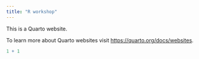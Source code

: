 ```yaml
---
title: "R workshop"
---
```


This is a Quarto website.

To learn more about Quarto websites visit <https://quarto.org/docs/websites>.

```r
1 + 1
```
